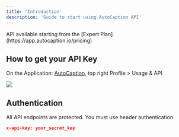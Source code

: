 ```yaml
---
title: 'Introduction'
description: 'Guide to start using AutoCaption API'
---
```


<Tip>
  API available starting from the [Expert
  Plan](https://app.autocaption.io/pricing)
</Tip>

## How to get your API Key

On the Application: [AutoCaption](https://app.autocaption.io), top right Profile > Usage & API

<Frame style={{width: '50%', display: 'flex', alignItems: 'center', justifyContent: 'center'}}>
  <img src="/images/api_key.png" style={{ width: '100%', borderRadius: '0.5rem' }} />
</Frame>

## Authentication

All API endpoints are protected. You must use header authentication

```json
x-api-key: your_secret_key
```
